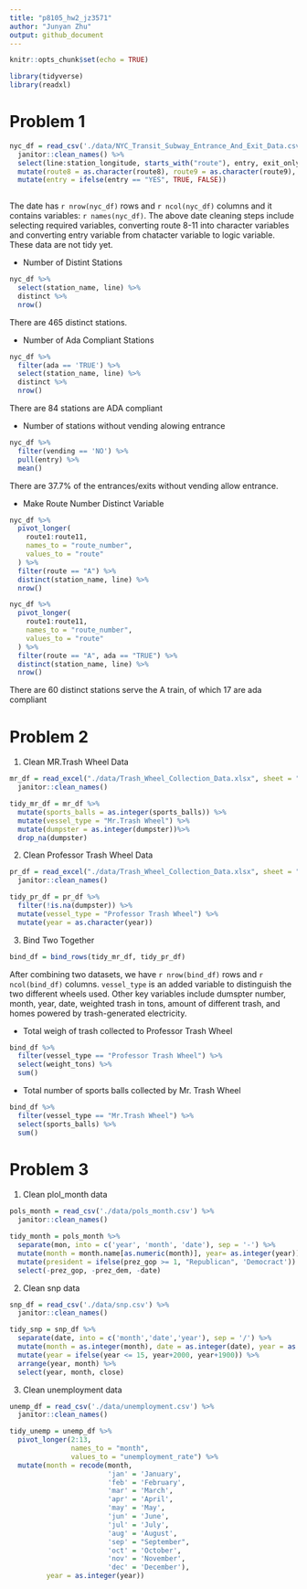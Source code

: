 ```yaml
---
title: "p8105_hw2_jz3571"
author: "Junyan Zhu"
output: github_document
---
```


```r
knitr::opts_chunk$set(echo = TRUE)
```

```r
library(tidyverse)
library(readxl)
```

# Problem 1

```r
nyc_df = read_csv('./data/NYC_Transit_Subway_Entrance_And_Exit_Data.csv') %>% 
  janitor::clean_names() %>% 
  select(line:station_longitude, starts_with("route"), entry, exit_only, vending, entrance_type, ada) %>% 
  mutate(route8 = as.character(route8), route9 = as.character(route9), route10 = as.character(route10), route11 = as.character(route11)) %>% 
  mutate(entry = ifelse(entry == "YES", TRUE, FALSE))
  
```

The date has `r nrow(nyc_df)` rows and `r ncol(nyc_df)` columns and it contains variables: `r names(nyc_df)`. The above date cleaning steps include selecting required variables, converting route 8-11 into character variables and converting entry variable from chatacter variable to logic variable. These data are not tidy yet.

- Number of Distint Stations

```r
nyc_df %>% 
  select(station_name, line) %>% 
  distinct %>% 
  nrow()
```

There are 465  distinct stations.

- Number of Ada Compliant Stations

```r
nyc_df %>% 
  filter(ada == 'TRUE') %>% 
  select(station_name, line) %>% 
  distinct %>% 
  nrow()
```

There are 84 stations are ADA compliant


- Number of stations without vending alowing entrance

```r
nyc_df %>% 
  filter(vending == 'NO') %>% 
  pull(entry) %>% 
  mean()
```

There are 37.7% of the entrances/exits without vending allow entrance.

- Make Route Number Distinct Variable

```r
nyc_df %>% 
  pivot_longer(
    route1:route11,
    names_to = "route_number",
    values_to = "route"
  ) %>% 
  filter(route == "A") %>% 
  distinct(station_name, line) %>% 
  nrow()

nyc_df %>% 
  pivot_longer(
    route1:route11,
    names_to = "route_number",
    values_to = "route"
  ) %>% 
  filter(route == "A", ada == "TRUE") %>% 
  distinct(station_name, line) %>% 
  nrow()
```

There are 60 distinct stations serve the A train, of which 17 are ada compliant

# Problem 2

1) Clean MR.Trash Wheel Data

```r
mr_df = read_excel("./data/Trash_Wheel_Collection_Data.xlsx", sheet = "Mr. Trash Wheel", range = "A2:N549") %>% 
  janitor::clean_names()
```

```r
tidy_mr_df = mr_df %>% 
  mutate(sports_balls = as.integer(sports_balls)) %>%
  mutate(vessel_type = "Mr.Trash Wheel") %>%
  mutate(dumpster = as.integer(dumpster))%>%
  drop_na(dumpster)
```

2) Clean Professor Trash Wheel Data

```r
pr_df = read_excel("./data/Trash_Wheel_Collection_Data.xlsx", sheet = "Professor Trash Wheel", range = "A2:M96") %>% 
  janitor::clean_names()
```

```r
tidy_pr_df = pr_df %>% 
  filter(!is.na(dumpster)) %>% 
  mutate(vessel_type = "Professor Trash Wheel") %>% 
  mutate(year = as.character(year))
```

3) Bind Two Together

```r
bind_df = bind_rows(tidy_mr_df, tidy_pr_df)
```

After combining two datasets, we have `r nrow(bind_df)` rows and `r ncol(bind_df)`
columns. `vessel_type` is an added variable to distinguish the two different wheels used. Other key variables include dumspter number, month, year, date, weighted trash in tons, amount of different trash, and homes powered by trash-generated electricity.

- Total weigh of trash collected to Professor Trash Wheel

```r
bind_df %>% 
  filter(vessel_type == "Professor Trash Wheel") %>% 
  select(weight_tons) %>% 
  sum()
```

- Total number of sports balls collected by Mr. Trash Wheel

```r
bind_df %>% 
  filter(vessel_type == "Mr.Trash Wheel") %>% 
  select(sports_balls) %>% 
  sum()
```

# Problem 3

1) Clean plol_month data

```r
pols_month = read_csv('./data/pols_month.csv') %>% 
  janitor::clean_names()
```

```r
tidy_month = pols_month %>% 
  separate(mon, into = c('year', 'month', 'date'), sep = '-') %>% 
  mutate(month = month.name[as.numeric(month)], year= as.integer(year)) %>% 
  mutate(president = ifelse(prez_gop >= 1, "Republican", 'Democract')) %>% 
  select(-prez_gop, -prez_dem, -date)
```

2) Clean snp data

```r
snp_df = read_csv('./data/snp.csv') %>% 
  janitor::clean_names()
```

```r
tidy_snp = snp_df %>% 
  separate(date, into = c('month','date','year'), sep = '/') %>% 
  mutate(month = as.integer(month), date = as.integer(date), year = as.integer(year)) %>% 
  mutate(year = ifelse(year <= 15, year+2000, year+1900)) %>% 
  arrange(year, month) %>% 
  select(year, month, close)
```

3) Clean unemployment data

```r
unemp_df = read_csv('./data/unemployment.csv') %>% 
  janitor::clean_names()
```

```r
tidy_unemp = unemp_df %>% 
  pivot_longer(2:13,
               names_to = "month",
               values_to = "unemployment_rate") %>% 
  mutate(month = recode(month,
                        'jan' = 'January',
                        'feb' = 'February', 
                        'mar' = 'March', 
                        'apr' = 'April', 
                        'may' = 'May', 
                        'jun' = 'June', 
                        'jul' = 'July', 
                        'aug' = 'August', 
                        'sep' = "September", 
                        'oct' = 'October', 
                        'nov' = 'November', 
                        'dec' = 'December'), 
         year = as.integer(year))
```



